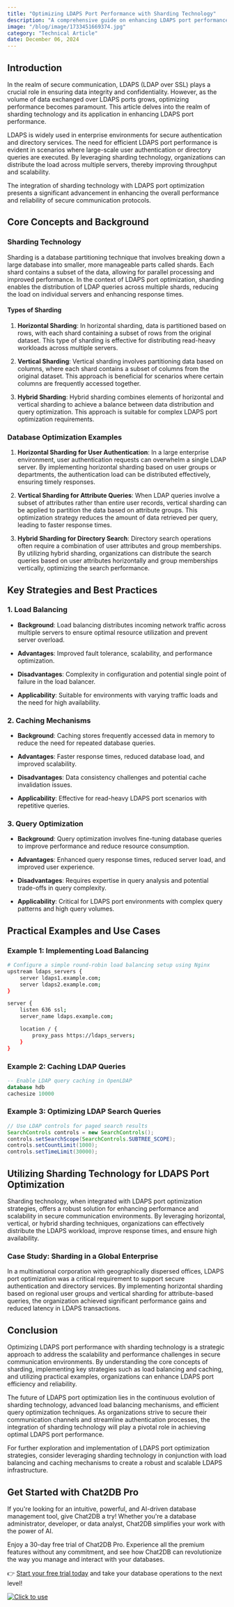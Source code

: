 ```yaml
---
title: "Optimizing LDAPS Port Performance with Sharding Technology"
description: "A comprehensive guide on enhancing LDAPS port performance through the implementation of sharding technology."
image: "/blog/image/1733451669374.jpg"
category: "Technical Article"
date: December 06, 2024
---
```


## Introduction

In the realm of secure communication, LDAPS (LDAP over SSL) plays a crucial role in ensuring data integrity and confidentiality. However, as the volume of data exchanged over LDAPS ports grows, optimizing performance becomes paramount. This article delves into the realm of sharding technology and its application in enhancing LDAPS port performance.

LDAPS is widely used in enterprise environments for secure authentication and directory services. The need for efficient LDAPS port performance is evident in scenarios where large-scale user authentication or directory queries are executed. By leveraging sharding technology, organizations can distribute the load across multiple servers, thereby improving throughput and scalability.

The integration of sharding technology with LDAPS port optimization presents a significant advancement in enhancing the overall performance and reliability of secure communication protocols.

## Core Concepts and Background

### Sharding Technology

Sharding is a database partitioning technique that involves breaking down a large database into smaller, more manageable parts called shards. Each shard contains a subset of the data, allowing for parallel processing and improved performance. In the context of LDAPS port optimization, sharding enables the distribution of LDAP queries across multiple shards, reducing the load on individual servers and enhancing response times.

#### Types of Sharding

1. **Horizontal Sharding**: In horizontal sharding, data is partitioned based on rows, with each shard containing a subset of rows from the original dataset. This type of sharding is effective for distributing read-heavy workloads across multiple servers.

2. **Vertical Sharding**: Vertical sharding involves partitioning data based on columns, where each shard contains a subset of columns from the original dataset. This approach is beneficial for scenarios where certain columns are frequently accessed together.

3. **Hybrid Sharding**: Hybrid sharding combines elements of horizontal and vertical sharding to achieve a balance between data distribution and query optimization. This approach is suitable for complex LDAPS port optimization requirements.

### Database Optimization Examples

1. **Horizontal Sharding for User Authentication**: In a large enterprise environment, user authentication requests can overwhelm a single LDAP server. By implementing horizontal sharding based on user groups or departments, the authentication load can be distributed effectively, ensuring timely responses.

2. **Vertical Sharding for Attribute Queries**: When LDAP queries involve a subset of attributes rather than entire user records, vertical sharding can be applied to partition the data based on attribute groups. This optimization strategy reduces the amount of data retrieved per query, leading to faster response times.

3. **Hybrid Sharding for Directory Search**: Directory search operations often require a combination of user attributes and group memberships. By utilizing hybrid sharding, organizations can distribute the search queries based on user attributes horizontally and group memberships vertically, optimizing the search performance.

## Key Strategies and Best Practices

### 1. Load Balancing

- **Background**: Load balancing distributes incoming network traffic across multiple servers to ensure optimal resource utilization and prevent server overload.

- **Advantages**: Improved fault tolerance, scalability, and performance optimization.

- **Disadvantages**: Complexity in configuration and potential single point of failure in the load balancer.

- **Applicability**: Suitable for environments with varying traffic loads and the need for high availability.

### 2. Caching Mechanisms

- **Background**: Caching stores frequently accessed data in memory to reduce the need for repeated database queries.

- **Advantages**: Faster response times, reduced database load, and improved scalability.

- **Disadvantages**: Data consistency challenges and potential cache invalidation issues.

- **Applicability**: Effective for read-heavy LDAPS port scenarios with repetitive queries.

### 3. Query Optimization

- **Background**: Query optimization involves fine-tuning database queries to improve performance and reduce resource consumption.

- **Advantages**: Enhanced query response times, reduced server load, and improved user experience.

- **Disadvantages**: Requires expertise in query analysis and potential trade-offs in query complexity.

- **Applicability**: Critical for LDAPS port environments with complex query patterns and high query volumes.

## Practical Examples and Use Cases

### Example 1: Implementing Load Balancing

```bash
# Configure a simple round-robin load balancing setup using Nginx
upstream ldaps_servers {
    server ldaps1.example.com;
    server ldaps2.example.com;
}

server {
    listen 636 ssl;
    server_name ldaps.example.com;

    location / {
        proxy_pass https://ldaps_servers;
    }
}
```

### Example 2: Caching LDAP Queries

```sql
-- Enable LDAP query caching in OpenLDAP
database hdb
cachesize 10000
``` 

### Example 3: Optimizing LDAP Search Queries

```java
// Use LDAP controls for paged search results
SearchControls controls = new SearchControls();
controls.setSearchScope(SearchControls.SUBTREE_SCOPE);
controls.setCountLimit(1000);
controls.setTimeLimit(30000);
```

## Utilizing Sharding Technology for LDAPS Port Optimization

Sharding technology, when integrated with LDAPS port optimization strategies, offers a robust solution for enhancing performance and scalability in secure communication environments. By leveraging horizontal, vertical, or hybrid sharding techniques, organizations can effectively distribute the LDAPS workload, improve response times, and ensure high availability.

### Case Study: Sharding in a Global Enterprise

In a multinational corporation with geographically dispersed offices, LDAPS port optimization was a critical requirement to support secure authentication and directory services. By implementing horizontal sharding based on regional user groups and vertical sharding for attribute-based queries, the organization achieved significant performance gains and reduced latency in LDAPS transactions.

## Conclusion

Optimizing LDAPS port performance with sharding technology is a strategic approach to address the scalability and performance challenges in secure communication environments. By understanding the core concepts of sharding, implementing key strategies such as load balancing and caching, and utilizing practical examples, organizations can enhance LDAPS port efficiency and reliability.

The future of LDAPS port optimization lies in the continuous evolution of sharding technology, advanced load balancing mechanisms, and efficient query optimization techniques. As organizations strive to secure their communication channels and streamline authentication processes, the integration of sharding technology will play a pivotal role in achieving optimal LDAPS port performance.

For further exploration and implementation of LDAPS port optimization strategies, consider leveraging sharding technology in conjunction with load balancing and caching mechanisms to create a robust and scalable LDAPS infrastructure.


## Get Started with Chat2DB Pro

If you're looking for an intuitive, powerful, and AI-driven database management tool, give Chat2DB a try! Whether you're a database administrator, developer, or data analyst, Chat2DB simplifies your work with the power of AI.

Enjoy a 30-day free trial of Chat2DB Pro. Experience all the premium features without any commitment, and see how Chat2DB can revolutionize the way you manage and interact with your databases.

👉 [Start your free trial today](https://chat2db.ai/pricing) and take your database operations to the next level!


[![Click to use](/image/blog/bg/chat2db.jpg)](https://app.chat2db-ai.com/)
